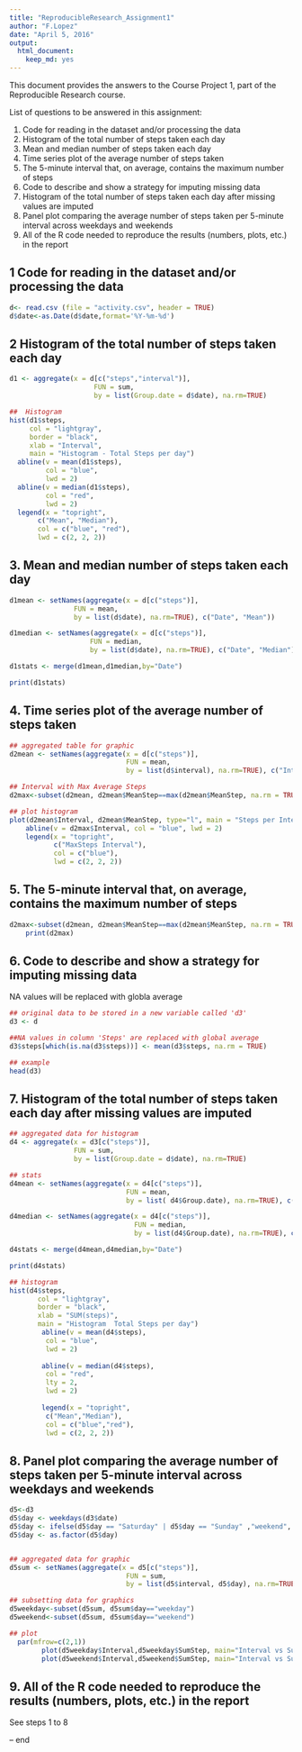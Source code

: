 ---
title: "ReproducibleResearch_Assignment1"
author: "F.Lopez"
date: "April 5, 2016"
output: 
  html_document: 
    keep_md: yes
---

This document provides the answers to the Course Project 1, part of the Reproducible Research course.

List of questions to be answered in this assignment:

1. Code for reading in the dataset and/or processing the data
2. Histogram of the total number of steps taken each day
3. Mean and median number of steps taken each day
4. Time series plot of the average number of steps taken
5. The 5-minute interval that, on average, contains the maximum number of steps
6. Code to describe and show a strategy for imputing missing data
7. Histogram of the total number of steps taken each day after missing values are imputed
8. Panel plot comparing the average number of steps taken per 5-minute interval across weekdays and weekends
9. All of the R code needed to reproduce the results (numbers, plots, etc.) in the report

## 1 Code for reading in the dataset and/or processing the data
```{r, echo = TRUE}
d<- read.csv (file = "activity.csv", header = TRUE)
d$date<-as.Date(d$date,format='%Y-%m-%d')
```

## 2 Histogram of the total number of steps taken each day

```{r, echo=TRUE}
d1 <- aggregate(x = d[c("steps","interval")],
                     FUN = sum,
                     by = list(Group.date = d$date), na.rm=TRUE)

##  Histogram
hist(d1$steps,
     col = "lightgray",
     border = "black", 
     xlab = "Interval",
     main = "Histogram - Total Steps per day")
  abline(v = mean(d1$steps),
         col = "blue",
         lwd = 2)
  abline(v = median(d1$steps),
         col = "red",
         lwd = 2)
  legend(x = "topright", 
       c("Mean", "Median"),
       col = c("blue", "red"),
       lwd = c(2, 2, 2))
```


## 3. Mean and median number of steps taken each day

```{r, echo=TRUE}
d1mean <- setNames(aggregate(x = d[c("steps")],
                FUN = mean,
                by = list(d$date), na.rm=TRUE), c("Date", "Mean"))

d1median <- setNames(aggregate(x = d[c("steps")],
                    FUN = median,
                    by = list(d$date), na.rm=TRUE), c("Date", "Median"))

d1stats <- merge(d1mean,d1median,by="Date")

print(d1stats)
```


## 4. Time series plot of the average number of steps taken

```{r, echo=TRUE}
## aggregated table for graphic
d2mean <- setNames(aggregate(x = d[c("steps")],
                             FUN = mean,
                             by = list(d$interval), na.rm=TRUE), c("Interval", "MeanStep"))

## Interval with Max Average Steps
d2max<-subset(d2mean, d2mean$MeanStep==max(d2mean$MeanStep, na.rm = TRUE))

## plot histogram
plot(d2mean$Interval, d2mean$MeanStep, type="l", main = "Steps per Interval", xlab= "Interval", ylab= "Steps(Mean)", col="red" ,lwd=1)
    abline(v = d2max$Interval, col = "blue", lwd = 2)
    legend(x = "topright", 
           c("MaxSteps Interval"),
           col = c("blue"),
           lwd = c(2, 2, 2))
```

## 5. The 5-minute interval that, on average, contains the maximum number of steps

```{r, echo=TRUE}
d2max<-subset(d2mean, d2mean$MeanStep==max(d2mean$MeanStep, na.rm = TRUE))
    print(d2max)
```


## 6. Code to describe and show a strategy for imputing missing data

NA values will be replaced with globla average

```{r, echo=TRUE}
## original data to be stored in a new variable called 'd3'
d3 <- d

##NA values in column 'Steps' are replaced with global average
d3$steps[which(is.na(d3$steps))] <- mean(d3$steps, na.rm = TRUE)

## example
head(d3)

```

## 7. Histogram of the total number of steps taken each day after missing values are imputed

```{r, echo=TRUE}
## aggregated data for histogram
d4 <- aggregate(x = d3[c("steps")],
                FUN = sum,
                by = list(Group.date = d$date), na.rm=TRUE)

## stats
d4mean <- setNames(aggregate(x = d4[c("steps")],
                             FUN = mean,
                             by = list( d4$Group.date), na.rm=TRUE), c("Date", "Mean"))

d4median <- setNames(aggregate(x = d4[c("steps")],
                               FUN = median,
                               by = list(d4$Group.date), na.rm=TRUE), c("Date", "Median"))

d4stats <- merge(d4mean,d4median,by="Date")

print(d4stats)

## histogram
hist(d4$steps,
       col = "lightgray",
       border = "black", 
       xlab = "SUM(steps)",
       main = "Histogram  Total Steps per day")
        abline(v = mean(d4$steps),
         col = "blue",
         lwd = 2)
        
        abline(v = median(d4$steps),
         col = "red",
         lty = 2,
         lwd = 2)
        
        legend(x = "topright", 
         c("Mean","Median"),
         col = c("blue","red"),
         lwd = c(2, 2, 2))
```

## 8. Panel plot comparing the average number of steps taken per 5-minute interval across weekdays and weekends

```{r, echo=TRUE}
d5<-d3
d5$day <- weekdays(d3$date)
d5$day <- ifelse(d5$day == "Saturday" | d5$day == "Sunday" ,"weekend", "weekday")
d5$day <- as.factor(d5$day)


## aggregated data for graphic
d5sum <- setNames(aggregate(x = d5[c("steps")],
                             FUN = sum,
                             by = list(d5$interval, d5$day), na.rm=TRUE), c("Interval", "day", "SumStep"))

## subsetting data for graphics
d5weekday<-subset(d5sum, d5sum$day=="weekday")
d5weekend<-subset(d5sum, d5sum$day=="weekend")

## plot
  par(mfrow=c(2,1))
        plot(d5weekday$Interval,d5weekday$SumStep, main="Interval vs SumStep [weekdays]", type = "l", col = "blue", xlab = "Interval", ylab = "SumStep")
        plot(d5weekend$Interval,d5weekend$SumStep, main="Interval vs SumStep [weekend]", type = "l", col = "red", xlab = "Interval", ylab = "SumStep")
```

## 9. All of the R code needed to reproduce the results (numbers, plots, etc.) in the report
See steps 1 to 8

-- end

